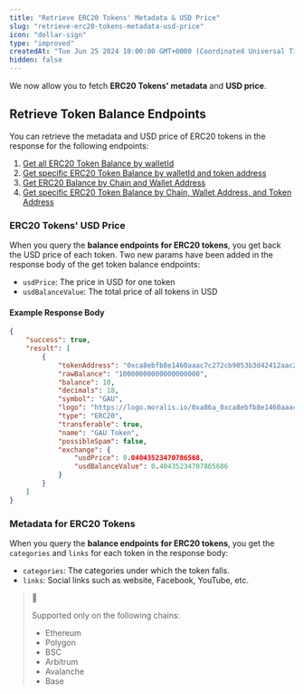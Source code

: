 ```yaml
---
title: "Retrieve ERC20 Tokens' Metadata & USD Price"
slug: "retrieve-erc20-tokens-metadata-usd-price"
icon: "dollar-sign"
type: "improved"
createdAt: "Tue Jun 25 2024 10:00:00 GMT+0000 (Coordinated Universal Time)"
hidden: false
---
```

We now allow you to fetch **ERC20 Tokens' metadata** and **USD price**. 

## Retrieve Token Balance Endpoints

You can retrieve the metadata and USD price of ERC20 tokens in the response for the following endpoints:

1. [Get all ERC20 Token Balance by walletId](https://docs.venly.io/reference/viewtokenbalances)
2. [Get specific ERC20 Token Balance by walletId and token address](https://docs.venly.io/reference/viewtokenbalance)
3. [Get ERC20 Balance by Chain and Wallet Address](https://docs.venly.io/reference/viewtokenbalances_1)
4. [Get specific ERC20 Token Balance by Chain, Wallet Address, and Token Address](https://docs.venly.io/reference/viewtokenbalance_1)

### ERC20 Tokens' USD Price

When you query the **balance endpoints for ERC20 tokens**, you get back the USD price of each token. Two new params have been added in the response body of the get token balance endpoints:

- `usdPrice`: The price in USD for one token
- `usdBalanceValue`: The total price of all tokens in USD

#### Example Response Body

```json
{
    "success": true,
    "result": [
        {
            "tokenAddress": "0xca8ebfb8e1460aaac7c272cb9053b3d42412aac2",
            "rawBalance": "10000000000000000000",
            "balance": 10,
            "decimals": 18,
            "symbol": "GAU",
            "logo": "https://logo.moralis.io/0xa86a_0xca8ebfb8e1460aaac7c272cb9053b3d42412aac2_6076771e3f17461a9999e782174d8306",
            "type": "ERC20",
            "transferable": true,
            "name": "GAU Token",
            "possibleSpam": false,
            "exchange": {
                "usdPrice": 0.04043523470786568,
                "usdBalanceValue": 0.40435234707865686
            }
        }
    ]
}
```

### Metadata for ERC20 Tokens

When you query the **balance endpoints for ERC20 tokens**, you get the `categories` and `links` for each token in the response body:

- `categories`: The categories under which the token falls.
- `links`: Social links such as website, Facebook, YouTube, etc.

> 📘 
> 
> Supported only on the following chains: 
> 
> - Ethereum
> - Polygon
> - BSC
> - Arbitrum
> - Avalanche
> - Base
